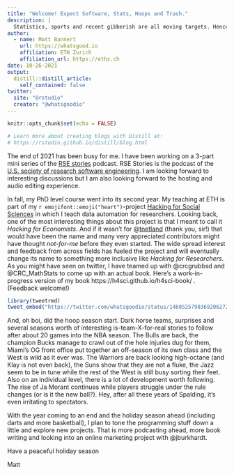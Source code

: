 ```yaml
---
title: "Welcome! Expect Software, Stats, Hoops and Trash."
description: |
  Statistics, sports and recent gibberish are all moving targets. Hence I’ll do my best to dish out a monthly editorial like update. Plus, doing so is an interesting mechanism to check whether I am sticking to plans made a month ago.
author:
  - name: Matt Bannert
    url: https://whatsgood.io
    affiliation: ETH Zurich
    affiliation_url: https://ethz.ch
date: 10-26-2021
output:
  distill::distill_article:
    self_contained: false
twitter:
  site: "@rstudio"
  creator: "@whatsgoodio"
---
```


```r
knitr::opts_chunk$set(echo = FALSE)

# Learn more about creating blogs with Distill at:
# https://rstudio.github.io/distill/blog.html

```

The end of 2021 has been busy for me. I have been working on a 3-part mini series of the [RSE stories]() podcast. RSE Stories is the podcast of the [U.S. society of research software engineering](). I am looking forward to interesting discussions but I am also looking forward to the hosting and audio editing experience.

In fall, my PhD level course went into its second year. My teaching at ETH is part of my `r emojifont::emoji("heart")`-project [Hacking for Social Sciences](https://h4sci.github.io/) in which I teach data automation for researchers. Looking back, one of the most interesting things
about this project is that I meant to call it *Hacking for Economists*. And if it wasn't for @[tnetland](https://twitter.com/tnetland) (thank you, sir!) that would have been the name and many very appreciated contributors might have thought *not-for-me* before they even started. The wide spread interest and feedback from across fields has fueled the project and will eventually change its name to something more inclusive like  *Hacking for Researchers*. As you might have seen on twitter, I have teamed up with @crcgrubbsd and @CRC_MathStats to come up with an actual book. Here's a work-in-progress version of my book https://h4sci.github.io/h4sci-book/ . (Feedback welcome!)

```r
library(tweetrmd)
tweet_embed("https://twitter.com/whatsgoodio/status/1460525798369206272")

```

And, oh boi, did the hoop season start. Dark horse teams, surprises and several seasons worth of interesting is-team-X-for-real stories to follow after about 20 games into the NBA season. The Bulls are back, the champion Bucks manage to crawl out of the hole injuries dug for them, Miami's OG front office put together an off-season of its own class and the West is wild as it ever was. The Warriors are back looking high-octane (and Klay is not even back), the Suns show that they are not a fluke, the Jazz seem to be in tune while the rest of the West is still busy sorting their feet. Also on an individual level, there is a lot of development worth following. The rise of Ja Morant continues while players struggle under the rule changes (or is it the new ball?). Hey, after all these years of Spalding, it's even irritating to spectators. 

With the year coming to an end and the holiday season ahead (including darts and more basketball), I plan to tone the programming stuff down a little and explore new projects. That is more podcasting ahead, more book writing and looking into an online marketing project with @jburkhardt. 

Have a peaceful holiday season

Matt


